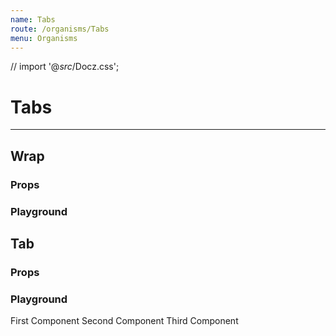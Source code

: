 ```yaml
---
name: Tabs
route: /organisms/Tabs
menu: Organisms
---
```



// import '@_src_/Docz.css';

# Tabs

---

## Wrap

### Props

<Props of={Tabs.Wrap} />

### Playground

<Playground>
  <div className='metro'>
    <ThemeContext.Provider theme={theme}>
      <Tabs.Wrap></Tabs.Wrap>
    </ThemeContext.Provider>
  </div>
</Playground>


## Tab

### Props

<Props of={Tabs.Tab} />

### Playground

<Playground>
  <div className='metro'>
    <ThemeContext.Provider theme={theme}>
      <Tabs.Wrap>
        <Tabs.Tab eventKey='first' title='First'>First Component</Tabs.Tab>
        <Tabs.Tab eventKey='second' title='Second'>Second Component</Tabs.Tab>
        <Tabs.Tab eventKey='third' title='Third'>Third Component</Tabs.Tab>
      </Tabs.Wrap>
    </ThemeContext.Provider>
  </div>
</Playground>
